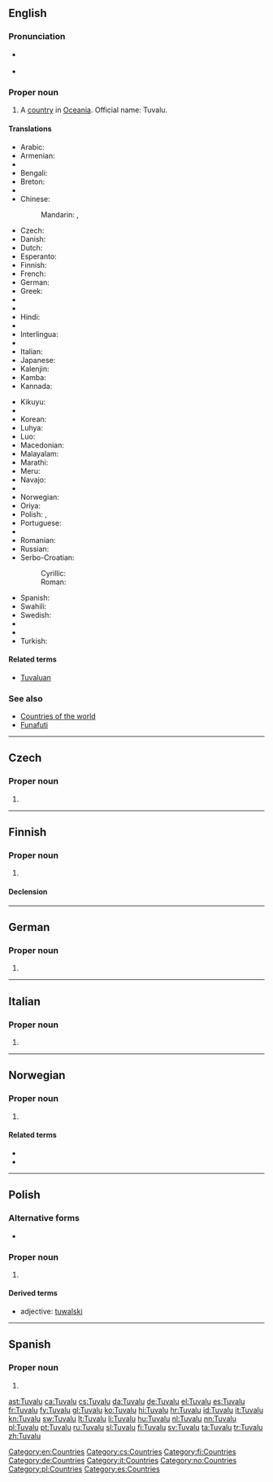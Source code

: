 {{also|tuvalu}}
==English==
{{wikipedia}}

===Pronunciation===
* {{a|UK|US}} {{IPA|/tuːˈvɑː.luː/|/ˈtuː.və.luː/}}
* {{audio|en-us-Tuvalu.ogg|Audio (US)}}

===Proper noun===
{{en-proper noun}}

# A [[country]] in [[Oceania]]. Official name: Tuvalu.

====Translations====
{{trans-top|country in Oceania}}
* Arabic: {{t-|ar|توفالو|m|tr=tufālu}}
* Armenian: {{t-|hy|Տուվալու|tr=Tuvalu|sc=Armn}}
* {{trreq|as}}
* Bengali: {{t-|bn|টুভালু|tr=ṭubhalu}}
* Breton: {{t-|br|Tuvalu}}
* {{trreq|bg}}
* Chinese:
*: Mandarin: {{t-|cmn|圖瓦盧|sc=Hani}}, {{t-|cmn|图瓦卢|tr=Túwǎlú|sc=Hani}}
* Czech: {{t+|cs|Tuvalu}}
* Danish: {{t-|da|Tuvalu}}
* Dutch: {{t+|nl|Tuvalu}}
* Esperanto: {{t-|eo|Tuvalo}}
* Finnish: {{t+|fi|Tuvalu}}
* French: {{t+|fr|Tuvalu}}
* German: {{t+|de|Tuvalu}}
* Greek: {{t+|el|Τουβαλού}}
* {{trreq|gu}}
* {{trreq|he}}
* Hindi: {{t|hi|तुवालू|sc=Deva}}
* {{trreq|is}}
* Interlingua: {{t-|ia|Tuvalu}}
* {{trreq|ga}}
* Italian: {{t+|it|Tuvalu}}
* Japanese: {{t-|ja|ツバル|tr=Tsubaru}}
* Kalenjin: {{tø|kln|Tuvalu}}
* Kamba: {{tø|kam|Tuvalu}}
* Kannada: {{t|kn|ತುವಾಲು|sc=Knda}}
{{trans-mid}}
* Kikuyu: {{tø|ki|Tuvalu}}
* {{trreq|km}}
* Korean: {{t+|ko|투발루|tr=Tuballu|sc=Hang}}
* Luhya: {{tø|luy|Tuvalu}}
* Luo: {{tø|luo|Tuvalu}}
* Macedonian: {{t-|mk|Тувалу|n|tr=Túvalu}}
* Malayalam: {{t|ml|തുവാലു|sc=Mlym}}
* Marathi: {{t|mr|तुवालू|sc=Deva}}
* Meru: {{tø|mer|Tuvalu}}
* Navajo: {{tø|nv|Tʼoobááloo}}
* {{trreq|ne}}
* Norwegian: {{t-|no|Tuvalu}}
* Oriya: {{t|or|ଟୁଭାଲୋ|sc=Orya}}
* Polish: {{l|pl|Tuvalu}}, {{l|pl|Tuwalu}}
* Portuguese: {{t+|pt|Tuvalu}}
* {{trreq|pa}}
* Romanian: {{t-|ro|Tuvalu|n}}
* Russian: {{t+|ru|Тувалу|f|n|tr=Tuválu}} {{indeclinable}}
* Serbo-Croatian:
*: Cyrillic: {{t-|sh|Тувалу|m}}
*: Roman: {{t-|sh|Tuvalu|m}}
* Spanish: {{t+|es|Tuvalu}}
* Swahili: {{t+|sw|Tuvalu}}
* Swedish: {{t+|sv|Tuvalu}}
* {{trreq|ta}}
* {{trreq|te}}
* Turkish: {{t+|tr|Tuvalu}}
{{trans-bottom}}

====Related terms====
* [[Tuvaluan]]

===See also===
* [[Appendix:Countries of the world|Countries of the world]]
* [[Funafuti]]

[[Category:en:Countries]]

----

==Czech==

===Proper noun===
{{cs-proper noun|g=}}

# {{l|en|Tuvalu}}

[[Category:cs:Countries]]

----

==Finnish==
{{wikipedia|lang=fi}}

===Proper noun===
{{fi-proper noun}}

# {{l|en|Tuvalu}}

====Declension====
{{fi-decl-valo|Tuval|||u|nopl=1}}

[[Category:fi:Countries]]

----

==German==
{{wikipedia|lang=de}}

===Proper noun===
{{head|de|proper noun|g=n}}

# {{l|en|Tuvalu}}

[[Category:de:Countries]]

----

==Italian==
{{wikipedia|lang=it}}

===Proper noun===
{{it-proper noun|g=m}}

# {{l|en|Tuvalu}}

[[Category:it:Countries]]

----

==Norwegian==

===Proper noun===
{{no-proper noun}}

# {{l|en|Tuvalu}}

====Related terms====
* {{l|no|tuvaler}}
* {{l|no|tuvalsk}}

[[Category:no:Countries]]

----

==Polish==

===Alternative forms===
* {{l|pl|Tuwalu}}

===Proper noun===
{{head|pl|proper noun|g=n|undeclinable}}

# {{l|en|Tuvalu}}

====Derived terms====
* adjective: [[tuwalski]]

[[Category:pl:Countries]]

----

==Spanish==
{{wikipedia|lang=es}}

===Proper noun===
{{es-proper noun}}

# {{l|en|Tuvalu}}

[[Category:es:Countries]]

[[ast:Tuvalu]]
[[ca:Tuvalu]]
[[cs:Tuvalu]]
[[da:Tuvalu]]
[[de:Tuvalu]]
[[el:Tuvalu]]
[[es:Tuvalu]]
[[fr:Tuvalu]]
[[fy:Tuvalu]]
[[gl:Tuvalu]]
[[ko:Tuvalu]]
[[hi:Tuvalu]]
[[hr:Tuvalu]]
[[id:Tuvalu]]
[[it:Tuvalu]]
[[kn:Tuvalu]]
[[sw:Tuvalu]]
[[lt:Tuvalu]]
[[li:Tuvalu]]
[[hu:Tuvalu]]
[[nl:Tuvalu]]
[[nn:Tuvalu]]
[[pl:Tuvalu]]
[[pt:Tuvalu]]
[[ru:Tuvalu]]
[[sl:Tuvalu]]
[[fi:Tuvalu]]
[[sv:Tuvalu]]
[[ta:Tuvalu]]
[[tr:Tuvalu]]
[[zh:Tuvalu]]